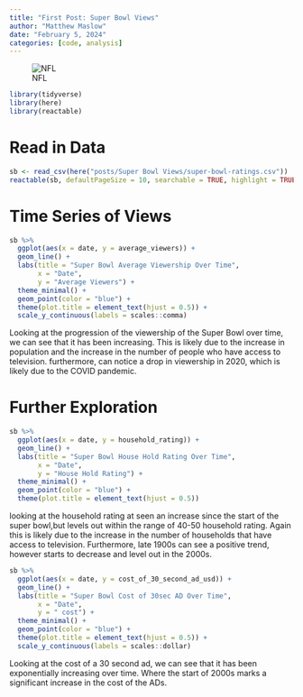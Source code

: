 ```yaml
---
title: "First Post: Super Bowl Views"
author: "Matthew Maslow"
date: "February 5, 2024"
categories: [code, analysis]
---
```


![NFL](nfl.png)

```r
library(tidyverse)
library(here)
library(reactable)
```


# Read in Data

```r
sb <- read_csv(here("posts/Super Bowl Views/super-bowl-ratings.csv"))
reactable(sb, defaultPageSize = 10, searchable = TRUE, highlight = TRUE, striped = TRUE)
```


# Time Series of Views

```r
sb %>%
  ggplot(aes(x = date, y = average_viewers)) +
  geom_line() +
  labs(title = "Super Bowl Average Viewership Over Time",
       x = "Date",
       y = "Average Viewers") +
  theme_minimal() +
  geom_point(color = "blue") +
  theme(plot.title = element_text(hjust = 0.5)) +
  scale_y_continuous(labels = scales::comma)
```
Looking at the progression of the viewership of the Super Bowl over time, we can see that it has been increasing. This is likely due to the increase in population and the increase in the number of people who have access to television. furthermore, can notice a drop in viewership in 2020, which is likely due to the COVID pandemic.


# Further Exploration

```r
sb %>%
  ggplot(aes(x = date, y = household_rating)) +
  geom_line() +
  labs(title = "Super Bowl House Hold Rating Over Time",
       x = "Date",
       y = "House Hold Rating") +
  theme_minimal() +
  geom_point(color = "blue") +
  theme(plot.title = element_text(hjust = 0.5))
```

looking at the household rating at seen an increase since the start of the super bowl,but levels out within the range of 40-50 household rating. Again this is likely due to the increase in the number of households that have access to television. Furthermore, late 1900s can see a positive trend, however starts to decrease and level out in the 2000s.


```r
sb %>%
  ggplot(aes(x = date, y = cost_of_30_second_ad_usd)) +
  geom_line() +
  labs(title = "Super Bowl Cost of 30sec AD Over Time",
       x = "Date",
       y = " cost") +
  theme_minimal() +
  geom_point(color = "blue") +
  theme(plot.title = element_text(hjust = 0.5)) +
  scale_y_continuous(labels = scales::dollar)
```

Looking at the cost of a 30 second ad, we can see that it has been  exponentially increasing over time. Where the start of 2000s marks a significant increase in the cost of the ADs.










